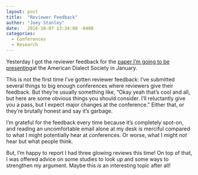 ```yaml
---
layout: post
title:  "Reviewer Feedback"
author: "Joey Stanley"
date:   2016-10-07 13:34:00 -0400
categories:
  - Conferences
  - Research
---
```


Yesterday I got the reviewer feedback for the [paper I'm going to be presenting](/blog/ads-meeting)at the American Dialect Society in January.

This is not the first time I've gotten reviewer feedback: I've submitted several things to big enough conferences where reviewers give their feedback. But they're usually something like, "Okay yeah that's cool and all, but here are some obvious things you should consider. I'll reluctantly give you a pass, but I expect major changes at the conference." Either that, or they're brutally honest and say it's garbage.

I'm grateful for the feedback every time because it's completely spot-on, and reading an uncomfortable email alone at my desk is merciful compared to what I might potentially hear at conferences. Or worse, what I might *not* hear but what people think.

But, I'm happy to report I had three glowing reviews this time! On top of that, I was offered advice on some studies to look up and some ways to strengthen my argument. Maybe this *is* an interesting topic after all!
